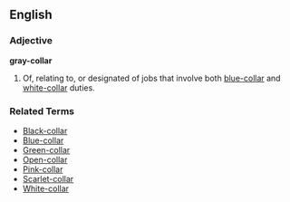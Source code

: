 ==English==

===Adjective===
'''gray-collar'''

#Of, relating to, or designated of jobs that involve both [[blue-collar]] and [[white-collar]] duties.

===Related Terms===
*[[Black-collar]]
*[[Blue-collar]]
*[[Green-collar]]
*[[Open-collar]]
*[[Pink-collar]]
*[[Scarlet-collar]]
*[[White-collar]]